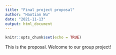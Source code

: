 ```yaml
---
title: "Final project proposal"
author: "Haotian Wu"
date: "2021-11-13"
output: html_document
---
```


```r
knitr::opts_chunk$set(echo = TRUE)
```


This is the proposal. Welcome to our group project!